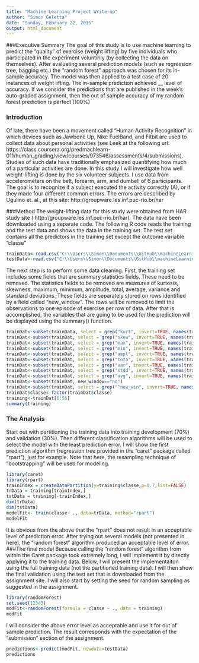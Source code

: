 ```yaml
---
title: "Machine Learning Project Write-up"
author: "Simon Geletta"
date: "Sunday, February 22, 2015"
output: html_document
---
```

###Executive Summary
The goal of this study is to use machine learning to predict the "quality" of exercise (weight lifting) by five individuals who participated in the experiment voluntirily (by collecting the data on themselves).
After evaluating several prediction models (such as regression tree, bagging etc.) the "random forest" approach was chosen for its in-sample accuracy. The model was then applied to a test case of 20 instances of weight lifting. 
The in-sample prediction achieved __ level of accuracy. If we consider the predictions that are published in the week's auto-graded assignment, then the out of sample accuracy of my random forest prediction is perfect (100%)


### Introduction

Of late, there have been a movement called "Human Activity Recognition" in which devices such as Jawbone Up, Nike FuelBand, and Fitbit are used to collect data about personal activities (see Leek at the following url: https://class.coursera.org/predmachlearn-011/human_grading/view/courses/973546/assessments/4/submissions). Studies of such data have traditionally emphasized quantifying how much of a particular activities are done. In this study I will investigate how well weight-lifting is done by the six volunteer subjects. I use data from accelerometers on the belt, forearm, arm, and dumbell of 6 participants. The goal is to recognize if a subject executed the activity correctly (A), or if they made four different common errors. The errors are described by Ugulino et. al., at this site: http://groupware.les.inf.puc-rio.br/har

###Method
The weight-lifting data for this study were obtained from HAR study site ( http://groupware.les.inf.puc-rio.br/har). The data have been downloaded using a separate code. The following R code reads the training and the test data and shows the data in the training set. The test set contains all the predictors in the training set except the outcome variable "classe"

```r

trainData<-read.csv("C:\\Users\\Simon\\Documents\\GitHub\\machineLearning\\training.csv")
testData<-read.csv("C:\\Users\\Simon\\Documents\\GitHub\\machineLearning\\test.csv")

```

The next step is to perform some data cleaning. First, the training set includes some fields that are summary statistics fields. These need to be removed. The statistics fields to be removed are measures of kurtosis, skewness, maximum, minimum, amplitude, total, average, variance and standard deviations. These fields are separately stored on rows identified by a field called "new_window". The rows will be removed to limit the observations to one episode of exercise per row of data. After that is accomplished, the variables that are going to be used for the prediction will be displayed using the summary() function.

```r
trainDat<-subset(trainData, select = grep("kurt", invert=TRUE, names(trainData)))
trainDat<-subset(trainDat, select = grep("skew", invert=TRUE, names(trainDat)))
trainDat<-subset(trainDat, select = grep("max", invert=TRUE, names(trainDat)))
trainDat<-subset(trainDat, select = grep("min", invert=TRUE, names(trainDat)))
trainDat<-subset(trainDat, select = grep("ampl", invert=TRUE, names(trainDat)))
trainDat<-subset(trainDat, select = grep("tota", invert=TRUE, names(trainDat)))
trainDat<-subset(trainDat, select = grep("var", invert=TRUE, names(trainDat)))
trainDat<-subset(trainDat, select = grep("stdd", invert=TRUE, names(trainDat)))
trainDat<-subset(trainDat, select = grep("avg", invert=TRUE, names(trainDat)))
trainDat<-subset(trainDat, new_window=="no")
trainDat<-subset(trainDat, select = grep("^new_win", invert=TRUE, names(trainDat)))
trainDat$classe<-factor(trainDat$classe)
training<-trainDat[6:55]
summary(training)
```
### The Analysis
Start out with partitioning the training data into training development (70%) and validation (30%). Then different classification algorithms will be used to select the model with the least prediction error. I will show the first prediction algorithm (regression tree provided in the "caret" package called "rpart"), just for example. Note that here, the resampling technique of "bootstrapping" will be used for modeling.

```r
library(caret)
library(rpart)
trainIndex = createDataPartition(y=training$classe,p=0.7,list=FALSE)
trData = training[trainIndex,]
tstData = training[-trainIndex,]
dim(trData)
dim(tstData)
modelFit<- train(classe~ ., data=trData, method="rpart")
modelFit

```
It is obvious from the above that the "rpart" does not result in an acceptable level of prediction error. After trying out several models (not presented in here), the "random forest" algorithm produced an acceptable level of error. 
###The final model
Because calling the "random forest" algorithm from within the Caret package took extremely long, I will implement it by directly applying it to the training data. Below, I will present the implementaiton using the full training data (not the partitioned training data). I will then show the final validation using the test set that is downloaded from the assignment site. I will also start by setting the seed for random sampling as suggested in the assignment.

```r
library(randomForest)
set.seed(12343)
modFit<-randomForest(formula = classe ~ ., data = training)
modFit
```
I will consider the above error level as acceptable and use it for out of sample prediction. The result corresponds with the expectation of the "submission" section of the assignment.
```r
predictions<-predict(modFit, newdata=testData)
predictions
```